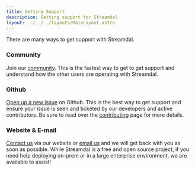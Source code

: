 ```yaml
---
title: Getting Support
description: Getting support for Streamdal
layout: ../../../layouts/MainLayout.astro
---
```


There are many ways to get support with Streamdal. 

### Community

Join our [community](/en/resources-support/community). This is the fastest way 
to get to get support and understand how the other users are operating with 
Streamdal.

### Github

[Open up a new issue](https://github.com/streamdal/Streamdal/issues) on Github. 
This is the best way to get support and ensure your issue is seen and ticketed 
by our developers and active contributors. Be sure to read over the 
[contributing](/en/resources-support/contributing/) page for more details.

### Website & E-mail

[Contact us](https://streamdal.com/contact) via our website or 
[email us](mailto:support@streamdal.com) and we will get back with you as soon 
as possible. While Streamdal is a free and open source project, if you need 
help deploying on-prem or in a large enterprise environment, we are available 
to assist!